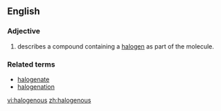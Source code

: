 ==English==

===Adjective===
{{en-adj}}

# {{chemistry}}describes a compound containing a [[halogen]] as part of the molecule.

===Related terms===
*[[halogenate]]
*[[halogenation]]

[[vi:halogenous]]
[[zh:halogenous]]